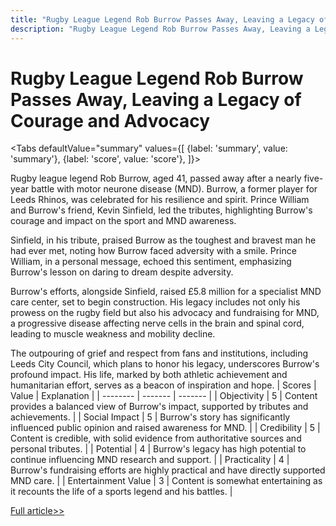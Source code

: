 ```yaml
---
title: "Rugby League Legend Rob Burrow Passes Away, Leaving a Legacy of Courage and Advocacy"
description: "Rugby League Legend Rob Burrow Passes Away, Leaving a Legacy of Courage and Advocacy"
---
```



# Rugby League Legend Rob Burrow Passes Away, Leaving a Legacy of Courage and Advocacy


<Tabs
	defaultValue="summary"
	values={[
	{label: 'summary', value: 'summary'},
	{label: 'score', value: 'score'},
]}>
<TabItem value="summary">


Rugby league legend Rob Burrow, aged 41, passed away after a nearly five-year battle with motor neurone disease (MND). Burrow, a former player for Leeds Rhinos, was celebrated for his resilience and spirit. Prince William and Burrow's friend, Kevin Sinfield, led the tributes, highlighting Burrow's courage and impact on the sport and MND awareness.

Sinfield, in his tribute, praised Burrow as the toughest and bravest man he had ever met, noting how Burrow faced adversity with a smile. Prince William, in a personal message, echoed this sentiment, emphasizing Burrow's lesson on daring to dream despite adversity.

Burrow's efforts, alongside Sinfield, raised £5.8 million for a specialist MND care center, set to begin construction. His legacy includes not only his prowess on the rugby field but also his advocacy and fundraising for MND, a progressive disease affecting nerve cells in the brain and spinal cord, leading to muscle weakness and mobility decline.

The outpouring of grief and respect from fans and institutions, including Leeds City Council, which plans to honor his legacy, underscores Burrow's profound impact. His life, marked by both athletic achievement and humanitarian effort, serves as a beacon of inspiration and hope.
</TabItem>
<TabItem value="score">
	| Scores     | Value   | Explanation |
	| -------- | ------- | ------- |
	| Objectivity  | 5    | Content provides a balanced view of Burrow's impact, supported by tributes and achievements.    |
	| Social Impact | 5     | Burrow's story has significantly influenced public opinion and raised awareness for MND.    |
	| Credibility    | 5    | Content is credible, with solid evidence from authoritative sources and personal tributes.    |
	| Potential    | 4    | Burrow's legacy has high potential to continue influencing MND research and support.    |
	| Practicality    | 4    | Burrow's fundraising efforts are highly practical and have directly supported MND care.    |
	| Entertainment Value    | 3    | Content is somewhat entertaining as it recounts the life of a sports legend and his battles.    |
</TabItem>
</Tabs>

[Full article>>](https://www.bbc.com/news/articles/cv2292d4lelo)
